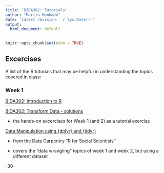 ```yaml
---
title: 'BIDA302: Tutorials'
author: "Martin Monkman"
date: 'latest revision: `r Sys.Date()`'
output:
  html_document: default
---
```



```r
knitr::opts_chunk$set(echo = TRUE)
```



## Excercises

A list of the R tutorials that may be helpful in understanding the topics covered in class:

### Week 1

[BIDA302: Introduction to R](https://monkmanmh.shinyapps.io/BIDA302_1-1_intro/?_ga=2.143188981.1105120215.1603418925-1358848496.1603418925)

[BIDA302: Transform Data - solutions](https://monkmanmh.shinyapps.io/BIDA302_1-2_transform_data)

* the hands-on excercises for Week 1 (and 2) as a tutorial exercise

[Data Manipulation using {dplyr} and {tidyr}](https://monkmanmh.shinyapps.io/R4SS_data_manipulation)

* from the Data Carpentry "R for Social Scientists"

* covers the "data wrangling" topics of week 1 and week 2, but using a different dataset 



-30-
